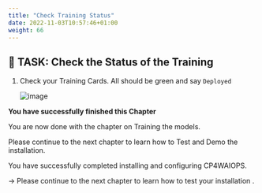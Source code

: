 ```yaml
---
title: "Check Training Status"
date: 2022-11-03T10:57:46+01:00
weight: 66
---
```



## 🚀 TASK: Check the Status of the Training


1. Check your Training Cards. All should be green and say `Deployed`

	![image](/images/46_training.png)





<InlineNotification kind="success">

**You have successfully finished this Chapter**

You are now done with the chapter on Training the models.

Please continue to the next chapter to learn how to Test and Demo the installation.

</InlineNotification>



<InlineNotification kind="error"> 

You have successfully completed installing and configuring CP4WAIOPS.

→ Please continue to the next chapter to learn how to test your installation .

</InlineNotification>

